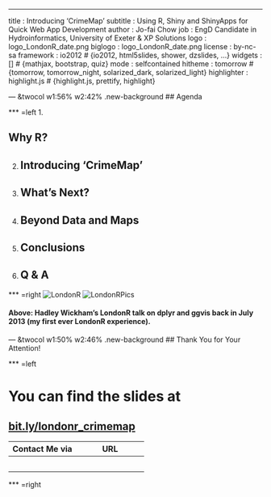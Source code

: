 ---
title       : Introducing 'CrimeMap'
subtitle    : Using R, Shiny and ShinyApps for Quick Web App Development
author      : Jo-fai Chow
job         : EngD Candidate in Hydroinformatics, University of Exeter & XP Solutions
logo        : logo_LondonR_date.png
biglogo     : logo_LondonR_date.png
license     : by-nc-sa
framework   : io2012        # {io2012, html5slides, shower, dzslides, ...}
widgets     : []            # {mathjax, bootstrap, quiz}
mode        : selfcontained
hitheme     : tomorrow      # {tomorrow, tomorrow_night, solarized_dark, solarized_light}
highlighter : highlight.js  # {highlight.js, prettify, highlight}


--- &twocol w1:56% w2:42% .new-background
## Agenda

*** =left
1. <h2>Why R?</h2>
2. <h2>Introducing 'CrimeMap'</h2>
3. <h2>What's Next?</h2>
4. <h2>Beyond Data and Maps</h2>
5. <h2>Conclusions</h2>
6. <h2>Q & A</h2>


*** =right
![LondonR](images/londonr_date_trim.png)
![LondonRPics](images/londonr_photos.jpg)
<h4>Above: <b>Hadley Wickham's</b> LondonR talk on <b>dplyr</b> and <b>ggvis</b> back in July 2013 (my first ever LondonR experience).</h4>


--- &twocol w1:50% w2:46% .new-background
## Thank You for Your Attention!

*** =left
<h1>You can find the slides at </h1><h2><a href="http://londonr_crimemap/" target="_blank">bit.ly/londonr_crimemap</a></h2>

Contact Me via       | URL    
-----------|-----------
<h3>Blog</h3>      | <h3><a href="http://bit.ly/blenditbayes/" target="_blank">bit.ly/blenditbayes</a><h3>
<h3>Twitter</h3>   | <h3><a href="https://twitter.com/matlabulous/" target="_blank">@matlabulous</a></h3>
<h3>E-mail</h3>    | <h3>[jofai.chow@gmail.com](mailto:jofai.chow@gmail.com)</h3>
<h3>LinkedIn</h3>  | <h3><a href="http://bit.ly/linkedin_jofaichow/" target="_blank">bit.ly/linkedin_jofaichow</a></h3>
<h3>CrimeMap</h3>  | <h3><a href="https://bit.ly/bib_crimemap/" target="_blank">bit.ly/bib_crimemap</a></h3>


*** =right


